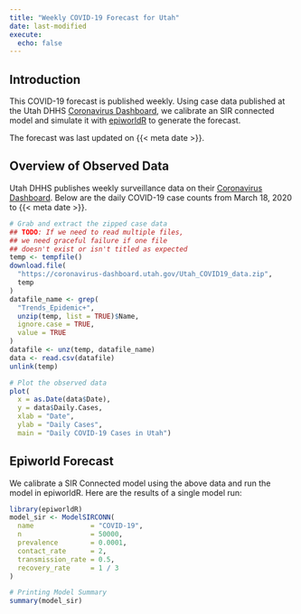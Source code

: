 ```yaml
---
title: "Weekly COVID-19 Forecast for Utah"
date: last-modified
execute:
  echo: false
---
```


## Introduction

This COVID-19 forecast is published weekly.
Using case data published at the Utah DHHS [Coronavirus Dashboard](https://coronavirus.utah.gov/case-counts/), we calibrate an SIR connected model and simulate it with [epiworldR](https://github.com/UofUEpiBio/epiworldR) to generate the forecast.

The forecast was last updated on {{< meta date >}}.

## Overview of Observed Data
Utah DHHS publishes weekly surveillance data on their [Coronavirus Dashboard](https://coronavirus.utah.gov/case-counts/).
Below are the daily COVID-19 case counts from March 18, 2020 to {{< meta date >}}.
```r
# Grab and extract the zipped case data
## TODO: If we need to read multiple files,
## we need graceful failure if one file
## doesn't exist or isn't titled as expected
temp <- tempfile()
download.file(
  "https://coronavirus-dashboard.utah.gov/Utah_COVID19_data.zip",
  temp
)
datafile_name <- grep(
  "Trends_Epidemic+",
  unzip(temp, list = TRUE)$Name,
  ignore.case = TRUE,
  value = TRUE
)
datafile <- unz(temp, datafile_name)
data <- read.csv(datafile)
unlink(temp)

# Plot the observed data
plot(
  x = as.Date(data$Date),
  y = data$Daily.Cases,
  xlab = "Date",
  ylab = "Daily Cases",
  main = "Daily COVID-19 Cases in Utah")
```

## Epiworld Forecast
We calibrate a SIR Connected model using the above data and run the model in epiworldR.
Here are the results of a single model run:
```r
library(epiworldR)
model_sir <- ModelSIRCONN(
  name              = "COVID-19",
  n                 = 50000,
  prevalence        = 0.0001,
  contact_rate      = 2,
  transmission_rate = 0.5,
  recovery_rate     = 1 / 3
)

# Printing Model Summary
summary(model_sir)
```
